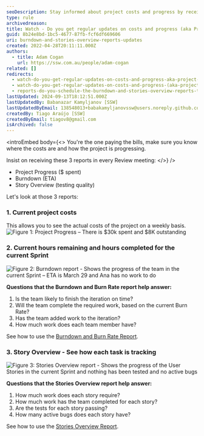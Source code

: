 ```yaml
---
seoDescription: Stay informed about project costs and progress by receiving regular updates on actual spend, ETA, and testing quality.
type: rule
archivedreason:
title: Watch - Do you get regular updates on costs and progress (aka Project Progress, Burndown, etc.)?
guid: 8b24e8bd-1bc5-4677-87fb-fcf6df669606
uri: burndown-and-stories-overview-reports-updates
created: 2022-04-28T20:11:11.000Z
authors:
  - title: Adam Cogan
    url: https://ssw.com.au/people/adam-cogan
related: []
redirects:
  - watch-do-you-get-regular-updates-on-costs-and-progress-aka-project-progress-burndown-etc
  - watch-do-you-get-regular-updates-on-costs-and-progress-(aka-project-progress-burndown-etc-)
  - reports-do-you-schedule-the-burndown-and-stories-overview-reports-to-be-emailed-to-the-team-every-day
lastUpdated: 2024-09-13T18:12:51.000Z
lastUpdatedBy: Babanazar Kamyljanov [SSW]
lastUpdatedByEmail: 138548013+babakamyljanovssw@users.noreply.github.com
createdBy: Tiago Araújo [SSW]
createdByEmail: tiagov8@gmail.com
isArchived: false
---
```


<introEmbed
  body={<>
You're the one paying the bills, make sure you know where the costs are and how the project is progressing.

Insist on receiving these 3 reports in every Review meeting:
  </>}
/>
* Project Progress ($ spent)
* Burndown (ETA)
* Story Overview (testing quality)

Let's look at those 3 reports:

### 1. Current project costs

This allows you to see the actual costs of the project on a weekly basis.
![Figure 1: Project Progress – There is $30k spent and $8K outstanding](/uploads/rules/burndown-and-stories-overview-reports-updates/../../assets/project-progress-capture.jpg)

### 2. Current hours remaining and hours completed for the current Sprint

![Figure 2: Burndown report - Shows the progress of the team in the current Sprint – ETA is March 29 and Ana has no work to do](/uploads/rules/burndown-and-stories-overview-reports-updates/../../assets/burndown.jpg)

**Questions that the Burndown and Burn Rate report help answer:**

1. Is the team likely to finish the iteration on time?
2. Will the team complete the required work, based on the current Burn Rate?
3. Has the team added work to the iteration?
4. How much work does each team member have?

See how to use the [Burndown and Burn Rate Report]([https://docs.microsoft.com/en-us/previous-versions/dd380678(v=vs.100?WT.mc_id=DT-MVP-33518)?redirectedfrom=MSDN](https://docs.microsoft.com/en-us/previous-versions/dd380678(v=vs.100?WT.mc_id=DT-MVP-33518)?redirectedfrom=MSDN)).

### 3. Story Overview - See how each task is tracking

![Figure 3: Stories Overview report - Shows the progress of the User Stories in the current Sprint and nothing has been tested and no active bugs](/uploads/rules/burndown-and-stories-overview-reports-updates/../../assets/stories-overview.jpg)

**Questions that the Stories Overview report help answer:**

1. How much work does each story require?
2. How much work has the team completed for each story?
3. Are the tests for each story passing?
4. How many active bugs does each story have?

See how to use the [Stories Overview Report]([https://docs.microsoft.com/en-us/previous-versions/dd380648(v=vs.100?WT.mc_id=DT-MVP-33518)?redirectedfrom=MSDN](https://docs.microsoft.com/en-us/previous-versions/dd380648(v=vs.100?WT.mc_id=DT-MVP-33518)?redirectedfrom=MSDN)).
